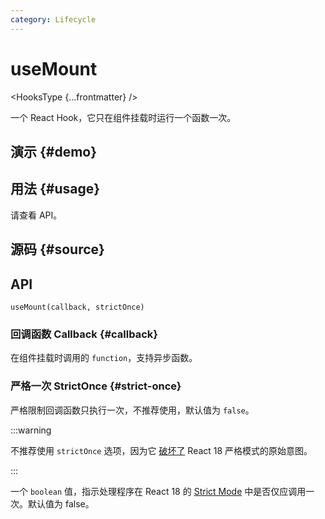 ```yaml
---
category: Lifecycle
---
```


# useMount


<HooksType {...frontmatter} />

一个 React Hook，它只在组件挂载时运行一个函数一次。

## 演示 \{#demo}


<App />

## 用法 \{#usage}

请查看 API。

## 源码 \{#source}


<Source />

## API

```tsx
useMount(callback, strictOnce)
```

### 回调函数 Callback \{#callback}

在组件挂载时调用的 `function`，支持异步函数。

### 严格一次 StrictOnce \{#strict-once}

严格限制回调函数只执行一次，不推荐使用，默认值为 `false`。

:::warning

不推荐使用 `strictOnce` 选项，因为它 [破坏了](https://react.dev/learn/synchronizing-with-effects#dont-use-refs-to-prevent-effects-from-firing) React 18 严格模式的原始意图。

:::

一个 `boolean` 值，指示处理程序在 React 18 的 [Strict Mode](https://react.dev/reference/react/StrictMode) 中是否仅应调用一次。默认值为 false。







